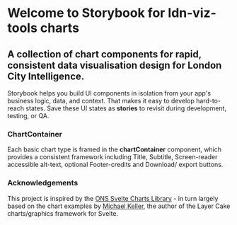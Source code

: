 
<Meta title="Charts/Introduction" />

# Welcome to Storybook for ldn-viz-tools charts

## A collection of chart components for rapid, consistent data visualisation design for London City Intelligence.

Storybook helps you build UI components in isolation from your app's business logic, data, and context.
That makes it easy to develop hard-to-reach states. Save these UI states as **stories** to revisit during development, testing, or QA.

### ChartContainer

Each basic chart type is framed in the **chartContainer** component, which provides a consistent framework including Title, Subtitle, Screen-reader accessible alt-text, optional Footer-credits and Download/ export buttons.

### Acknowledgements

This project is inspired by the [ONS Svelte Charts Library](https://onsvisual.github.io/svelte-charts/) - in turn largely based on the chart examples by [Michael Keller](https://twitter.com/mhkeller), the author of the Layer Cake charts/graphics framework for Svelte.
